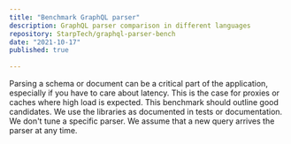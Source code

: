 ```yaml
---
title: "Benchmark GraphQL parser"
description: GraphQL parser comparison in different languages
repository: StarpTech/graphql-parser-bench
date: "2021-10-17"
published: true
  
---
```


Parsing a schema or document can be a critical part of the application, especially if you have to care about latency. This is the case for proxies or caches where high load is expected. This benchmark should outline good candidates. We use the libraries as documented in tests or documentation. We don't tune a specific parser. We assume that a new query arrives the parser at any time.